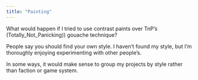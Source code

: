 ```yaml
---
title: "Painting"
---
```


What would happen if I tried to use contrast paints over TnP's (Totally_Not_Panicking)) gouache technique?

People say you should find your own style. I haven't found my style, but I'm thoroughly enjoying experimenting with other people's. 

In some ways, it would make sense to group my projects by style rather than faction or game system. 